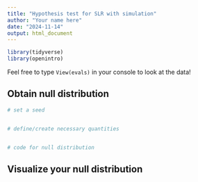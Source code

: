 ```yaml
---
title: "Hypothesis test for SLR with simulation"
author: "Your name here"
date: "2024-11-14"
output: html_document
---
```


```r
library(tidyverse)
library(openintro)
```

Feel free to type `View(evals)` in your console to look at the data!

## Obtain null distribution

```r
# set a seed


# define/create necessary quantities


# code for null distribution

```

## Visualize your null distribution

```r


```

